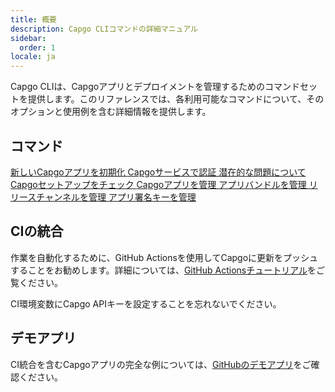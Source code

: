 ```yaml
---
title: 概要
description: Capgo CLIコマンドの詳細マニュアル
sidebar:
  order: 1
locale: ja
---
```



Capgo CLIは、Capgoアプリとデプロイメントを管理するためのコマンドセットを提供します。このリファレンスでは、各利用可能なコマンドについて、そのオプションと使用例を含む詳細情報を提供します。

## コマンド

<CardGrid stagger>
  <a href="/init/">
    <Card title="init" icon="rocket">
      新しいCapgoアプリを初期化
    </Card>
  </a>

  <a href="/login/">
    <Card title="login" icon="approve-check">
      Capgoサービスで認証
    </Card>
  </a>

  <a href="/doctor/">
    <Card title="doctor" icon="approve-check-circle">
      潜在的な問題についてCapgoセットアップをチェック
    </Card>
  </a>

  <a href="/app/">
    <Card title="app" icon="seti:default">
      Capgoアプリを管理
    </Card>
  </a>

  <a href="/bundle/">
    <Card title="bundle" icon="seti:html">
      アプリバンドルを管理
    </Card>
  </a>

  <a href="/channel/">
    <Card title="channel" icon="seti:git">
      リリースチャンネルを管理
    </Card>
  </a>

  <a href="/key/">
    <Card title="key" icon="seti:lock">
      アプリ署名キーを管理
    </Card>
  </a>
</CardGrid>

## CIの統合

作業を自動化するために、GitHub Actionsを使用してCapgoに更新をプッシュすることをお勧めします。詳細については、[GitHub Actionsチュートリアル](https://capgoapp/blog/automatic-build-and-release-with-github-actions/)をご覧ください。

CI環境変数にCapgo APIキーを設定することを忘れないでください。

## デモアプリ

CI統合を含むCapgoアプリの完全な例については、[GitHubのデモアプリ](https://githubcom/Cap-go/demo-app/)をご確認ください。